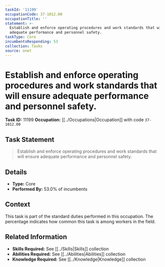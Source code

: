 ```yaml
---
taskId: '11199'
occupationCode: 37-1012.00
occupationTitle: ''
statement: >-
  Establish and enforce operating procedures and work standards that will ensure
  adequate performance and personnel safety.
taskType: Core
incumbentsResponding: 53
collection: Tasks
source: onet
---
```

# Establish and enforce operating procedures and work standards that will ensure adequate performance and personnel safety.

**Task ID:** 11199
**Occupation:** [[../Occupations|Occupation]] with code `37-1012.00`

## Task Statement

> Establish and enforce operating procedures and work standards that will ensure adequate performance and personnel safety.

## Details

- **Type:** Core
- **Performed By:** 53.0% of incumbents

## Context

This task is part of the standard duties performed in this occupation. The percentage indicates how common this task is among workers in the field.

## Related Information

- **Skills Required:** See [[../Skills|Skills]] collection
- **Abilities Required:** See [[../Abilities|Abilities]] collection
- **Knowledge Required:** See [[../Knowledge|Knowledge]] collection
